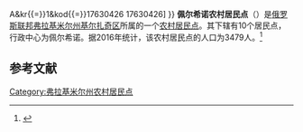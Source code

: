 {{Infobox Settlement
| official_name = 佩尔希诺农村居民点
| native_name = Першинское сельское поселение
| settlement_type = [[农村居民点|农村居民点]]
| subdivision_type = [[国家|国家]]
| subdivision_type1 = [[州_(俄罗斯)|州]]
| subdivision_type2 = [[区_(苏联)|区]]
| subdivision_name = {{RUS}}
| subdivision_name1 = [[弗拉基米尔州|弗拉基米尔州]]
| subdivision_name2 = [[基尔扎奇区|基尔扎奇区]]
| seat_type = 行政中心
| seat = 佩尔希诺
| population_as_of=2016
| population_footnotes = <ref name=stat />
| population_total = 3479
| coordinates_display = inline,title
| latd = 56 | latm = 08 | lats = 13 | latNS = N
| longd = 38 | longm = 44 | longs = 06 | longEW = E
| timezone = [[莫斯科时间|MSK]]
| utc_offset = +3
| blank_name = [[俄罗斯市政土地区划代码|OKTMO编码]]
| blank_info = [http://classif.spb.ru/classificators/view/tma.php?st{{=}}A&kr{{=}}1&kod{{=}}17630426 17630426]
}}
'''佩尔希诺农村居民点'''（{{lang-ru|Першинское сельское поселение}}）是[[俄罗斯联邦|俄罗斯联邦]][[弗拉基米尔州|弗拉基米尔州]][[基尔扎奇区|基尔扎奇区]]所属的一个[[农村居民点|农村居民点]]。其下辖有10个居民点，行政中心为佩尔希诺。据2016年统计，该农村居民点的人口为3479人。<ref name=stat>{{cite web | url = http://www.gks.ru/free_doc/doc_2016/bul_dr/mun_obr2016.rar | title = Численность населения Российской Федерации по муниципальным образованиям на 1 января 2016 года | language = ru | accessdate = 2016-12-18 | archive-date = 2019-05-13 | archive-url = https://web.archive.org/web/20190513150350/http://www.gks.ru/free_doc/doc_2016/bul_dr/mun_obr2016.rar | dead-url = no }}</ref>

== 参考文献 ==
{{reflist}}

{{Russia-stub}}

[[Category:弗拉基米尔州农村居民点|Category:弗拉基米尔州农村居民点]]